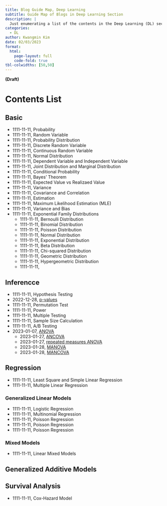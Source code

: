 ```yaml
---
title: Blog Guide Map, Deep Learning
subtitle: Guide Map of Blogs in Deep Learning Section
description: |
  Just enumerating a list of the contents in the Deep Learning (DL) section 
categories:
  - DL
author: Kwangmin Kim
date: 02/03/2023
format: 
  html:
    page-layout: full
    code-fold: true
tbl-colwidths: [50,50]
---
```


**(Draft)**

# Contents List

## Basic

* 1111-11-11, Probability
* 1111-11-11, Random Variable
* 1111-11-11, Probability Distribution
* 1111-11-11, Discrete Random Variable
* 1111-11-11, Continuous Random Variable
* 1111-11-11, Normal Distribution
* 1111-11-11, Dependent Variable and Independent Variable
* 1111-11-11, Joint Distribution and Marginal Distribution
* 1111-11-11, Conditional Probability
* 1111-11-11, Bayes' Theorem
* 1111-11-11, Expected Value vs Realizaed Value
* 1111-11-11, Variance
* 1111-11-11, Covariance and Correlation
* 1111-11-11, Estimation
* 1111-11-11, Maximum Likelihood Estimation (MLE)
* 1111-11-11, Variance and Bias
* 1111-11-11, Exponential Family Distributions
  * 1111-11-11, Bernoulli Distribution
  * 1111-11-11, Binomial Distribution
  * 1111-11-11, Poisson Distribution
  * 1111-11-11, Normal Distribution
  * 1111-11-11, Exponential Distribution
  * 1111-11-11, Beta Distribution
  * 1111-11-11, Chi-squared Distribution
  * 1111-11-11, Geometric Distribution
  * 1111-11-11, Hypergeometric Distribution
  * 1111-11-11, 

## Inferencce  

* 1111-11-11, Hypothesis Testing
* 2022-12-28, [p-values](../2022-12-08-P-value/index.qmd)
* 1111-11-11, Permutation Test
* 1111-11-11, Power
* 1111-11-11, Multiple Testing
* 1111-11-11, Sample Size Calculation
* 1111-11-11, A/B Testing
* 2023-01-07, [ANOVA](../2023-01-07-anova/index.qmd)
  * 2023-01-27, [ANCOVA](../2023-01-27_ANCOVA/)
  * 2023-01-27, [repeated measures ANOVA](../2023-01-27_rmANOVA/)
  * 2023-01-28, [MANOVA](../2023-01-28_MANOVA/)
  * 2023-01-28, [MANCOVA](../2023-01-28_MANCOVA/)

## Regression

* 1111-11-11, Least Square and Simple Linear Regression
* 1111-11-11, Multiple Linear Regression

### Generalized Linear Models
* 1111-11-11, Logistic Regression
* 1111-11-11, Multinomial Regression
* 1111-11-11, Poisson Regression
* 1111-11-11, Poisson Regression
* 1111-11-11, Poisson Regression

### Mixed Models

 * 1111-11-11, Linear Mixed Models

## Generalized Additive Models

## Survival Analysis

* 1111-11-11,  Cox-Hazard Model